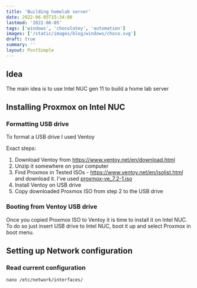 ```yaml
---
title: 'Building homelab server'
date: 2022-06-05T15:34:00
lastmod: '2022-06-05'
tags: ['windows', 'chocolatey', 'automation']
images: ['/static/images/blog/windows/choco.svg']
draft: true
summary: ''
layout: PostSimple
---
```

## Idea
The main idea is to use Intel NUC gen 11 to build a home lab server

## Installing Proxmox on Intel NUC

### Formatting USB drive
To format a USB drive I used Ventoy

Exact steps:
1. Download Ventoy from https://www.ventoy.net/en/download.html
2. Unzip it somewhere on your computer
2. Find Proxmox in Tested ISOs - https://www.ventoy.net/en/isolist.html and download it. I've used [proxmox-ve_7.2-1.iso](https://github.com/ventoy/Ventoy/issues/1632)
3. Install Ventoy on USB drive
4. Copy downloaded Proxmox ISO from step 2 to the USB drive

### Booting from Ventoy USB drive
Once you copied Proxmox ISO to Ventoy it is time to install it on Intel NUC. To do so just insert USB drive to Intel NUC, boot it up and select Proxmox in boot menu.


## Setting up Network configuration
### Read current configuration
```nano /etc/network/interfaces/```